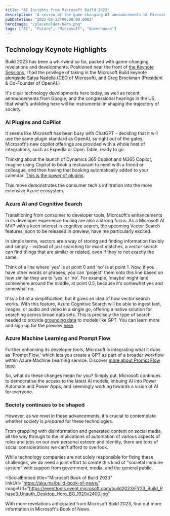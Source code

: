 ```yaml
---
title: "AI Insights from Microsoft Build 2023"
description: "A review of the game-changing AI announcements at Microsoft Build 2023 and their societal implications."
pubDateTime: "2023-05-23T00:00:00.000Z"
heroImage: "/placeholder-hero.png"
tags: ["AI", "Future", "Microsoft", "Governance"]
---
```



## Technology Keynote Highlights

Build 2023 has been a whirlwind so far, packed with game-changing revelations and developments. Positioned near the front of [the Keynote Sessions](https://aka.ms/AAkti6k), I had the privilege of taking in the Microsoft Build keynote alongside Satya Nadella (CEO of Microsoft), and Greg Brockman (President & Co-Founder of OpenAI.)

It's clear technology developments here today, as well as recent announcements from Google, and the congressional hearings in the US, that what's unfolding here will be instrumental in shaping the trajectory of society.

### AI Plugins and CoPilot

It seems like Microsoft has been busy with ChatGPT - deciding that it will use the same plugin standard as OpenAI, so right out of the gates, Microsoft's new copilot offerings are provided with a whole host of integrations, such as Expedia or Open Table, ready to go.

Thinking about the launch of Dynamics 365 Copilot and M365 Copilot, imagine using Copilot to book a restaurant to meet with a friend or colleague, and then having that booking automatically added to your calendar. [This is the power of plugins](https://aka.ms/AAktpnj).

This move demonstrates the consumer tech's infiltration into the more extensive Azure ecosystem.

### Azure AI and Cognitive Search

Transitioning from consumer to developer tools, Microsoft's enhancements in its developer experience tooling are also a strong focus. As a Microsoft AI MVP with a keen interest in cognitive search, the upcoming Vector Search features, soon to be released in preview, have me particularly excited.

In simple terms, vectors are a way of storing and finding information flexibly and simply - instead of just searching for exact matches, a vector search can find things that are similar or related, even if they're not exactly the same.

Think of a line where 'yes' is at point 0 and 'no' is at point 1. Now, if you have other words or phrases, you can 'project' them onto this line based on how similar they are to 'yes' or 'no'. For example, 'maybe' might land somewhere around the middle, at point 0.5, because it's somewhat yes and somewhat no.

It'ss a bit of a simplification, but it gives an idea of how vector search works. With this feature, Azure Cognitive Search will be able to ingest text, images, or audio and video in a single go, offering a native solution for searching across broad data sets. This is precisely the type of search needed to provide [grounding data](https://learn.microsoft.com/en-us/azure/cognitive-services/openai/concepts/advanced-prompt-engineering?pivots=programming-language-chat-completions#provide-grounding-context?WT.mc_id=AI-MVP-5004204) to models like GPT. You can learn more and sign up for the preview [here](https://aka.ms/VectorSearchSignUp).

### Azure Machine Learning and Prompt Flow

Further enhancing its developer tools, Microsoft is integrating what it dubs as 'Prompt Flow,' which lets you create a GPT as part of a broader workflow within Azure Machine Learning service. Discover [more about Prompt Flow here](https://aka.ms/prompt_flow_blog).

So, what do these changes mean for you? Simply put, Microsoft continues to democratise the access to the latest AI models, imbuing AI into Power Automate and Power Apps, and seemingly working towards a vision of AI for everyone.

### Society continues to be shaped

However, as we revel in these advancements, it's crucial to contemplate whether society is _prepared_ for these technologies.

From grappling with disinformation and generated content on social media, all the way through to the implications of automation of various aspects of roles and jobs on our own personal esteem and identity, there are tons of social considerations we can't afford to overlook.

While technology companies are not solely responsible for fixing these challenges, we do need a joint effort to create this kind of "societal immune system" with support from government, media, and the general public.

<SocialEmbed
  title="Microsoft Book of Build 2023"
  linkUrl="https://aka.ms/build-book-of-news/"
  imageUrl="https://eventtools.event.microsoft.com/build2023/FY23_Build_Phase3_Unauth_Desktop_Hero_BG_1920x2400.jpg"
>
  With more revelations anticipated from Microsoft Build 2023, find out more
  information in Microsoft's Book of News.
</SocialEmbed>

